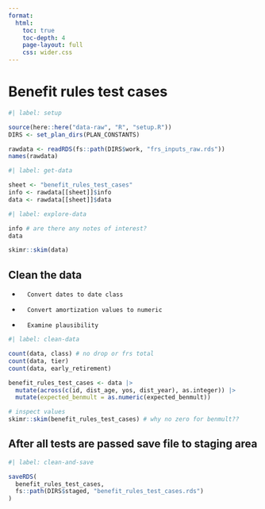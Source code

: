 ```yaml
---
format:
  html:
    toc: true
    toc-depth: 4
    page-layout: full
    css: wider.css
---
```


# Benefit rules test cases
```r
#| label: setup

source(here::here("data-raw", "R", "setup.R"))
DIRS <- set_plan_dirs(PLAN_CONSTANTS)

rawdata <- readRDS(fs::path(DIRS$work, "frs_inputs_raw.rds"))
names(rawdata)

```

```r
#| label: get-data

sheet <- "benefit_rules_test_cases"
info <- rawdata[[sheet]]$info
data <- rawdata[[sheet]]$data

```


```r
#| label: explore-data

info # are there any notes of interest?
data

skimr::skim(data)

```

## Clean the data

-       Convert dates to date class
-       Convert amortization values to numeric
-       Examine plausibility


```r
#| label: clean-data

count(data, class) # no drop or frs total
count(data, tier)
count(data, early_retirement)

benefit_rules_test_cases <- data |>
  mutate(across(c(id, dist_age, yos, dist_year), as.integer)) |>
  mutate(expected_benmult = as.numeric(expected_benmult))

# inspect values
skimr::skim(benefit_rules_test_cases) # why no zero for benmult??

```


## After all tests are passed save file to staging area

```r
#| label: clean-and-save

saveRDS(
  benefit_rules_test_cases,
  fs::path(DIRS$staged, "benefit_rules_test_cases.rds")
)

```